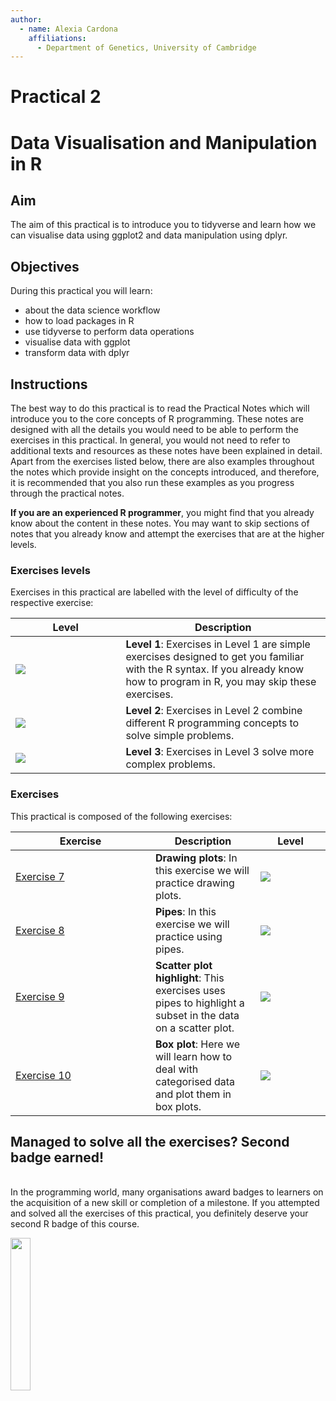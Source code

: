 ```yaml
---
author:
  - name: Alexia Cardona
    affiliations:
      - Department of Genetics, University of Cambridge
---
```


# Practical 2 {.unnumbered}

# Data Visualisation and Manipulation in R {.unnumbered}

## Aim  
The aim of this practical is to introduce you to tidyverse and learn how we can visualise data using ggplot2 and data manipulation using dplyr.  

## Objectives
During this practical you will learn:

* about the data science workflow
* how to load packages in R
* use tidyverse to perform data operations
* visualise data with ggplot
* transform data with dplyr


## Instructions

The best way to do this practical is to read the Practical Notes which will introduce you to the core concepts of R programming. 
These notes are designed with all the details you would need to be able to perform the exercises in this practical. In 
general, you would not need to refer to additional texts and resources as these notes have been explained in detail.  Apart from the exercises listed below, there are also examples throughout the notes which provide insight on the concepts introduced, and therefore, it is recommended that you also run these examples as you progress through the practical notes.  

**If you are an experienced R programmer**, you might find that you already know about the content in these notes. You 
may want to skip sections of notes that you already know and attempt the exercises that are at the higher levels. 

### Exercises levels
Exercises in this practical are labelled with the level of difficulty of the respective exercise:

| Level | Description |
|-------|-------------|
| ![](images/stars-level-1.png) | **Level 1**: Exercises in Level 1 are simple exercises designed to get you familiar with the R syntax. If you already know how to program in R, you may skip these exercises.|
| ![](images/stars-level-2.png) | **Level 2**: Exercises in Level 2 combine different R programming concepts to solve simple problems.|
| ![](images/stars-level-2.png) | **Level 3**: Exercises in Level 3 solve more complex problems.

### Exercises

This practical is composed of the following exercises:


| Exercise                                         | Description     | Level                         |
|----|---|--|
| [Exercise 7](tidyverse1.qmd#exercise-7) | **Drawing plots**: In this exercise we will practice drawing plots. | ![](images/stars-level-2.png) |
| [Exercise 8](tidyverse1.qmd#exercise-8) | **Pipes**: In this exercise we will practice using pipes. | ![](images/stars-level-2.png) |
| [Exercise 9](tidyverse1.qmd#exercise-9) | **Scatter plot highlight**: This exercises uses pipes to highlight a subset in the data on a scatter plot. | ![](images/stars-level-3.png) |
| [Exercise 10](tidyverse1.qmd#exercise-10) | **Box plot**: Here we will learn how to deal with categorised data and plot them in box plots. | ![](images/stars-level-3.png) |


:::{.callout-note icon=false appearance="minimal"}
## Managed to solve all the exercises?  Second badge earned!

</br>
In the programming world, many organisations award badges to learners on the acquisition of a new skill or completion of a milestone. If you attempted and solved all the exercises of this practical, you definitely deserve your second R badge of this course.

![](images/level-2-badge.png){width=25% fig-align="center"} 

:::


